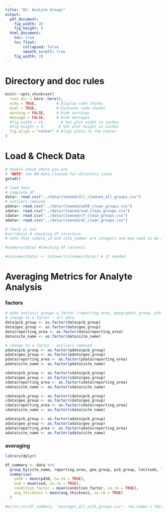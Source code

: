 ```yaml
---
title: "02- Analyte Groups"
output:
  pdf_document: 
    fig_width: 20
    fig_height: 9
  html_document: 
    toc: true
    toc_float:
        collapsed: false
        smooth_scroll: true
    fig_width: 20
---
```


# Directory and doc rules

```r

knitr::opts_chunk$set(
  root.dir = here::here(),
  echo = TRUE,         # Display code chunks
  eval = TRUE,         # Evaluate code chunks
  warning = FALSE,     # Hide warnings
  message = FALSE,     # Hide messages
  #fig.width = 15,       # Set plot width in inches
  #fig.height = 9,      # Set plot height in inches
  fig.align = "center" # Align plots to the center
)

```

# Load & Check Data
```r

# double check where you are
# *NOTE* see 00-data_cleaned for directory issue
getwd()

# load data
# complete df
data<- read.csv("../data/cleaned/all_cleaned_all_groups.csv")
# outliers removed
pdata<- read.csv("../data/cleaned/p450_clean_groups.csv")
sdata<- read.csv("../data/cleaned/sod_clean_groups.csv")
cdata<- read.csv("../data/cleaned/cf_clean_groups.csv")
adata<- read.csv("../data/cleaned/at_clean_groups.csv")

# check it out
#str(data) # checking df structure
# note that sample_id and site_number are integers and may need to be adjusted to characters for analysis

#summary(data) #checking df contents

#colnames(data) <- tolower(colnames(data)) # if needed

```

# Averaging Metrics for Analyte Analysis
### factors
```r
# make analysis groups a factor (reporting area, geographic group, pcb group, site)
# change to a factor - all data
data$pcb_group <- as.factor(data$pcb_group)
data$geo_group <- as.factor(data$geo_group)
data$reporting_area <- as.factor(data$reporting_area)
data$site_name <- as.factor(data$site_name)

# change to a factor - outliers removed
pdata$pcb_group <- as.factor(pdata$pcb_group)
pdata$geo_group <- as.factor(pdata$geo_group)
pdata$reporting_area <- as.factor(pdata$reporting_area)
pdata$site_name <- as.factor(pdata$site_name)

sdata$pcb_group <- as.factor(sdata$pcb_group)
sdata$geo_group <- as.factor(sdata$geo_group)
sdata$reporting_area <- as.factor(sdata$reporting_area)
sdata$site_name <- as.factor(sdata$site_name)

cdata$pcb_group <- as.factor(cdata$pcb_group)
cdata$geo_group <- as.factor(cdata$geo_group)
cdata$reporting_area <- as.factor(cdata$reporting_area)
cdata$site_name <- as.factor(cdata$site_name)

adata$pcb_group <- as.factor(adata$pcb_group)
adata$geo_group <- as.factor(adata$geo_group)
adata$reporting_area <- as.factor(adata$reporting_area)
adata$site_name <- as.factor(adata$site_name)

```

### averaging
```r

library(dplyr)

df_summary <- data %>%
  group_by(site_name, reporting_area, geo_group, pcb_group, latitude, longitude, lat_range, long_range) %>%  
  summarise(
    p450 = mean(p450, na.rm = TRUE),
    sod = mean(sod, na.rm = TRUE),
    condition_factor = mean(condition_factor, na.rm = TRUE),
    avg_thickness = mean(avg_thickness, na.rm = TRUE)
  )

#write.csv(df_summary, "averages_all_with_groups.csv", row.names = FALSE)
```

